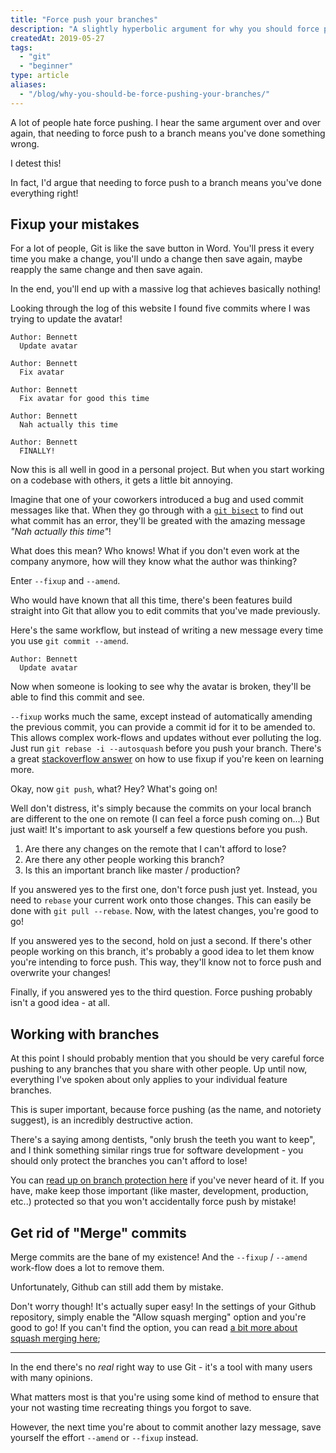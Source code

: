 ```yaml
---
title: "Force push your branches"
description: "A slightly hyperbolic argument for why you should force push your branches. I look at how force pushing helps you to keep your git history readable and free of merge commits."
createdAt: 2019-05-27
tags: 
  - "git"
  - "beginner"
type: article
aliases:
  - "/blog/why-you-should-be-force-pushing-your-branches/"
---
```


A lot of people hate force pushing.
I hear the same argument over and over again, that needing to force push to a branch means you've done something wrong.

I detest this!

In fact, I'd argue that needing to force push to a branch means you've done everything right!

## Fixup your mistakes

For a lot of people, Git is like the save button in Word.
You'll press it every time you make a change, you'll undo a change then save again, maybe reapply the same change and then save again.

In the end, you'll end up with a massive log that achieves basically nothing!

Looking through the log of this website I found five commits where I was trying to update the avatar!

```text
Author: Bennett
  Update avatar

Author: Bennett
  Fix avatar

Author: Bennett
  Fix avatar for good this time

Author: Bennett
  Nah actually this time

Author: Bennett
  FINALLY!
```

Now this is all well in good in a personal project.
But when you start working on a codebase with others, it gets a little bit annoying.

Imagine that one of your coworkers introduced a bug and used commit messages like that.
When they go through with a [`git bisect`](https://git-scm.com/docs/git-bisect) to find out what commit has an error, they'll be greated with the amazing message _"Nah actually this time"_!

What does this mean? Who knows! What if you don't even work at the company anymore, how will they know what the author was thinking?

Enter `--fixup` and `--amend`.

Who would have known that all this time, there's been features build straight into Git that allow you to edit commits that you've made previously.

Here's the same workflow, but instead of writing a new message every time you use `git commit --amend`.

```text
Author: Bennett
  Update avatar
```

Now when someone is looking to see why the avatar is broken, they'll be able to find this commit and see.

`--fixup` works much the same, except instead of automatically amending the previous commit, you can provide a commit id for it to be amended to. This allows complex work-flows and updates without ever polluting the log.
Just run `git rebase -i --autosquash` before you push your branch.
There's a great [stackoverflow answer](https://stackoverflow.com/questions/3103589/how-can-i-easily-fixup-a-past-commit) on how to use fixup if you're keen on learning more.

Okay, now `git push`, what? Hey? What's going on!

Well don't distress, it's simply because the commits on your local branch are different to the one on remote
(I can feel a force push coming on...) But just wait! It's important to ask yourself a few questions before you push.

1. Are there any changes on the remote that I can't afford to lose?
2. Are there any other people working this branch?
3. Is this an important branch like master / production?

If you answered yes to the first one, don't force push just yet. Instead, you need to `rebase` your current work onto those changes.
This can easily be done with `git pull --rebase`. Now, with the latest changes, you're good to go!

If you answered yes to the second, hold on just a second. If there's other people working on this branch, it's probably a good idea to let them know you're intending to force push. This way, they'll know not to force push and overwrite your changes!

Finally, if you answered yes to the third question. Force pushing probably isn't a good idea - at all.

## Working with branches

At this point I should probably mention that you should be very careful force pushing to any branches that you share with other people.
Up until now, everything I've spoken about only applies to your individual feature branches.

This is super important, because force pushing (as the name, and notoriety suggest), is an incredibly destructive action.

There's a saying among dentists, "only brush the teeth you want to keep", and I think something similar rings true for software development - you should only protect the branches you can't afford to lose!

You can [read up on branch protection here](https://help.github.com/en/articles/about-protected-branches) if you've never heard of it.
If you have, make keep those important (like master, development, production, etc..) protected so that you won't accidentally force push by mistake!

## Get rid of "Merge" commits

Merge commits are the bane of my existence! And the `--fixup` / `--amend` work-flow does a lot to remove them.

Unfortunately, Github can still add them by mistake.

Don't worry though! It's actually super easy!
In the settings of your Github repository, simply enable the "Allow squash merging" option and you're good to go!
If you can't find the option, you can read [a bit more about squash merging here](https://help.github.com/en/articles/configuring-commit-squashing-for-pull-requests);

---

In the end there's no _real_ right way to use Git - it's a tool with many users with many opinions.

What matters most is that you're using some kind of method to ensure that your not wasting time recreating things you forgot to save.

However, the next time you're about to commit another lazy message, save yourself the effort `--amend` or `--fixup` instead.
